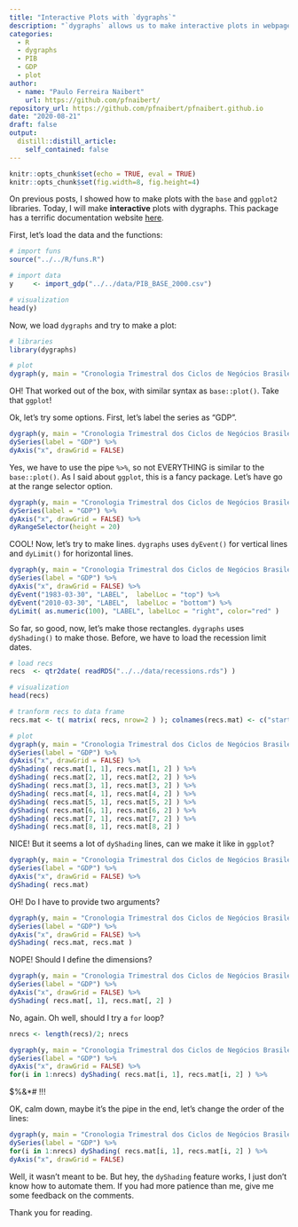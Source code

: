 ```yaml
---
title: "Interactive Plots with `dygraphs`"
description: "`dygraphs` allows us to make interactive plots in webpages."
categories:
  - R
  - dygraphs
  - PIB
  - GDP
  - plot
author:
  - name: "Paulo Ferreira Naibert"
    url: https://github.com/pfnaibert/
repository_url: https://github.com/pfnaibert/pfnaibert.github.io
date: "2020-08-21"
draft: false
output:
  distill::distill_article:
    self_contained: false
---
```


```r
knitr::opts_chunk$set(echo = TRUE, eval = TRUE)
knitr::opts_chunk$set(fig.width=8, fig.height=4)
```

On previous posts, I showed how to make plots with the `base` and `ggplot2` libraries.
Today, I will make **interactive** plots with dygraphs.
This package has a terrific documentation website [here](https://rstudio.github.io/dygraphs/).

First, let's load the data and the functions:

```r
# import funs
source("../../R/funs.R")

# import data
y     <- import_gdp("../../data/PIB_BASE_2000.csv")

# visualization
head(y)
```


Now, we load `dygraphs` and try to make a plot:

```r
# libraries
library(dygraphs)

# plot
dygraph(y, main = "Cronologia Trimestral dos Ciclos de Negócios Brasileiros")
```

OH! That worked out of the box, with similar syntax as `base::plot()`.
Take that `ggplot`!

Ok, let's try some options.
First, let's label the series as "GDP".

```r
dygraph(y, main = "Cronologia Trimestral dos Ciclos de Negócios Brasileiros") %>%
dySeries(label = "GDP") %>%
dyAxis("x", drawGrid = FALSE)
```

Yes, we have to use the pipe `%>%`, so not EVERYTHING is similar to the `base::plot()`.
As I said about `ggplot`, this is a fancy package.
Let's have go at the range selector option.

```r
dygraph(y, main = "Cronologia Trimestral dos Ciclos de Negócios Brasileiros") %>%
dySeries(label = "GDP") %>%
dyAxis("x", drawGrid = FALSE) %>%
dyRangeSelector(height = 20)
```

COOL!
Now, let's try to make lines.
`dygraphs` uses `dyEvent()` for vertical lines and `dyLimit()` for horizontal lines.

```r
dygraph(y, main = "Cronologia Trimestral dos Ciclos de Negócios Brasileiros") %>%
dySeries(label = "GDP") %>%
dyAxis("x", drawGrid = FALSE) %>%
dyEvent("1983-03-30", "LABEL",  labelLoc = "top") %>%
dyEvent("2010-03-30", "LABEL",  labelLoc = "bottom") %>%
dyLimit( as.numeric(100), "LABEL", labelLoc = "right", color="red" )
```

So far, so good, now, let's make those rectangles.
`dygraphs` uses `dyShading()` to make those.
Before, we have to load the recession limit dates.

```r
# load recs
recs  <- qtr2date( readRDS("../../data/recessions.rds") )

# visualization
head(recs)

# tranform recs to data frame
recs.mat <- t( matrix( recs, nrow=2 ) ); colnames(recs.mat) <- c("start", "end"); recs.mat

# plot
dygraph(y, main = "Cronologia Trimestral dos Ciclos de Negócios Brasileiros") %>%
dySeries(label = "GDP") %>%
dyAxis("x", drawGrid = FALSE) %>%
dyShading( recs.mat[1, 1], recs.mat[1, 2] ) %>%
dyShading( recs.mat[2, 1], recs.mat[2, 2] ) %>%
dyShading( recs.mat[3, 1], recs.mat[3, 2] ) %>%
dyShading( recs.mat[4, 1], recs.mat[4, 2] ) %>%
dyShading( recs.mat[5, 1], recs.mat[5, 2] ) %>%
dyShading( recs.mat[6, 1], recs.mat[6, 2] ) %>%
dyShading( recs.mat[7, 1], recs.mat[7, 2] ) %>%
dyShading( recs.mat[8, 1], recs.mat[8, 2] )
```

NICE!
But it seems a lot of `dyShading` lines, can we make it like in `ggplot`?

```r
dygraph(y, main = "Cronologia Trimestral dos Ciclos de Negócios Brasileiros") %>%
dySeries(label = "GDP") %>%
dyAxis("x", drawGrid = FALSE) %>%
dyShading( recs.mat)
```

OH! Do I have to provide two arguments?

```r
dygraph(y, main = "Cronologia Trimestral dos Ciclos de Negócios Brasileiros") %>%
dySeries(label = "GDP") %>%
dyAxis("x", drawGrid = FALSE) %>%
dyShading( recs.mat, recs.mat )
```

NOPE!
Should I define the dimensions?

```r
dygraph(y, main = "Cronologia Trimestral dos Ciclos de Negócios Brasileiros") %>%
dySeries(label = "GDP") %>%
dyAxis("x", drawGrid = FALSE) %>%
dyShading( recs.mat[, 1], recs.mat[, 2] )
```

No, again.
Oh well, should I try a `for` loop?

```r
nrecs <- length(recs)/2; nrecs

dygraph(y, main = "Cronologia Trimestral dos Ciclos de Negócios Brasileiros") %>%
dySeries(label = "GDP") %>%
dyAxis("x", drawGrid = FALSE) %>%
for(i in 1:nrecs) dyShading( recs.mat[i, 1], recs.mat[i, 2] ) %>%
```

$%&\*# !!!

OK, calm down, maybe it's the pipe in the end, let's change the order of the lines:

```r
dygraph(y, main = "Cronologia Trimestral dos Ciclos de Negócios Brasileiros") %>%
dySeries(label = "GDP") %>%
for(i in 1:nrecs) dyShading( recs.mat[i, 1], recs.mat[i, 2] ) %>%
dyAxis("x", drawGrid = FALSE)
```

Well, it wasn't meant to be.
But hey, the `dyShading` feature works, I just don't know how to automate them.
If you had more patience than me, give me some feedback on the comments.

Thank you for reading.
